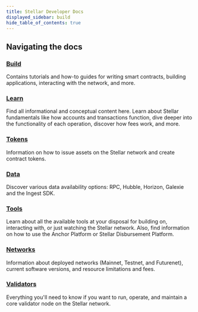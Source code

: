 ```yaml
---
title: Stellar Developer Docs
displayed_sidebar: build
hide_table_of_contents: true
---
```


## Navigating the docs

### [Build](./build/README.mdx)

Contains tutorials and how-to guides for writing smart contracts, building applications, interacting with the network, and more.

### [Learn](./learn/fundamentals/README.mdx)

Find all informational and conceptual content here. Learn about Stellar fundamentals like how accounts and transactions function, dive deeper into the functionality of each operation, discover how fees work, and more.

### [Tokens](./tokens/README.mdx)

Information on how to issue assets on the Stellar network and create contract tokens.

### [Data](./data/README.mdx)

Discover various data availability options: RPC, Hubble, Horizon, Galexie and the Ingest SDK.

### [Tools](./tools/README.mdx)

Learn about all the available tools at your disposal for building on, interacting with, or just watching the Stellar network. Also, find information on how to use the Anchor Platform or Stellar Disbursement Platform.

### [Networks](./networks/README.mdx)

Information about deployed networks (Mainnet, Testnet, and Futurenet), current software versions, and resource limitations and fees.

### [Validators](./validators/README.mdx)

Everything you'll need to know if you want to run, operate, and maintain a core validator node on the Stellar network.
